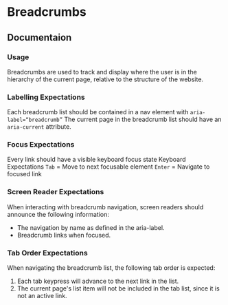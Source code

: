 
# Breadcrumbs

<Canvas>
    <Story id="static-html-breadcrumbs--default"/>
</Canvas>

## Documentaion

### Usage
Breadcrumbs are used to track and display where the user is in the hierarchy of the current page, relative to the structure of the website.

### Labelling Expectations
Each breadcrumb list should be contained in a nav element with `aria-label=“breadcrumb”`
The current page in the breadcrumb list should have an `aria-current` attribute.

### Focus Expectations
Every link should have a visible keyboard focus state
Keyboard Expectations
`Tab` = Move to next focusable element
`Enter` = Navigate to focused link

### Screen Reader Expectations
When interacting with breadcrumb navigation, screen readers should announce the following information:
- The navigation by name as defined in the aria-label.
- Breadcrumb links when focused.

### Tab Order Expectations
When navigating the breadcrumb list, the following tab order is expected:

1. Each tab keypress will advance to the next link in the list.
2. The current page's list item will not be included in the tab list, since it is not an active link.
